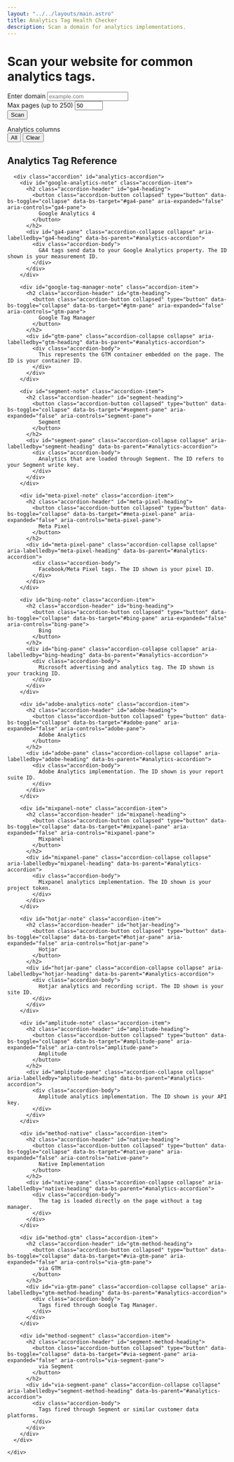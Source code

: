 ```yaml
---
layout: "../../layouts/main.astro"
title: Analytics Tag Health Checker
description: Scan a domain for analytics implementations.
---
```

<div id="analytics-root" class="container-fluid my-4">
  <div class="row justify-content-center">
    <div class="col-lg-8">
      <div class="text-center mb-4">
        <h1>Scan your website for common analytics tags.</h1>
      </div>
      <form id="scan-form" class="row gy-2 gx-3 align-items-end mb-3">
        <div class="col-md-6">
          <label for="domain" class="form-label">Enter domain</label>
          <input type="text" id="domain" name="domain" placeholder="example.com" class="form-control" />
        </div>
        <div class="col-md-4">
          <label for="max-pages" class="form-label">Max pages (up to 250)</label>
          <input type="number" id="max-pages" name="max-pages" min="1" max="250" value="50" class="form-control" />
        </div>
        <div class="col-auto">
          <button type="submit" class="btn btn-primary mt-3">Scan</button>
        </div>
      </form>
      <div id="status" class="mb-2"></div>
      <div id="progress-container" class="progress mb-2">
        <div id="progress-bar" class="progress-bar" role="progressbar" style="width:0%"></div>
      </div>
      <div id="eta" class="mb-3"></div>
      <div id="filter-container" class="mb-3">
        <label class="form-label">Analytics columns</label>
        <div id="column-buttons" class="d-flex flex-wrap gap-2 mb-2"></div>
        <div class="btn-group" role="group">
          <button id="select-all" type="button" class="btn btn-secondary btn-sm">All</button>
          <button id="clear-all" type="button" class="btn btn-outline-secondary btn-sm">Clear</button>
        </div>
      </div>
      <div id="summary" class="summary-panel"></div>
    </div>
  </div>

  <div class="row">
    <div class="col-12">
      <div id="list-wrapper">
        <ul id="pages-list" class="list-group mb-3"></ul>
        <nav>
          <ul id="pagination" class="pagination justify-content-center"></ul>
        </nav>
      </div>
    </div>
  </div>
</div>

<script type="module" src="/js/analytics-tag-health-checker.js" defer></script>

<style>{`

#analytics-root {
  margin: 0;
  margin-top: 0;
  max-width: none;
  padding: 0 1rem;
}
#scan-form {
  display: flex;
  align-items: flex-end;
  flex-wrap: wrap;
  gap: 0.5rem;
  margin-bottom: 1rem;
}
.summary-panel ul {
  padding-left: 1.5rem;
}
.analytics-cell {
  white-space: normal;
  word-break: break-word;
}


/* Results styling */
#list-wrapper {
  max-height: 70vh;
  overflow-y: auto;
  margin: 0;
}
.analytics-pill {
  margin-left: 0.25rem;
}

.page-analytics {
  margin-top: 0.25rem;
}
.page-analytics li {
  margin-bottom: 0.25rem;
}





`}</style>

<div class="container my-5">
  <div class="row">
    <div class="col-lg-8 offset-lg-2">
      <h2 id="analytics-reference">Analytics Tag Reference</h2>

      <div class="accordion" id="analytics-accordion">
        <div id="google-analytics-note" class="accordion-item">
          <h2 class="accordion-header" id="ga4-heading">
            <button class="accordion-button collapsed" type="button" data-bs-toggle="collapse" data-bs-target="#ga4-pane" aria-expanded="false" aria-controls="ga4-pane">
              Google Analytics 4
            </button>
          </h2>
          <div id="ga4-pane" class="accordion-collapse collapse" aria-labelledby="ga4-heading" data-bs-parent="#analytics-accordion">
            <div class="accordion-body">
              GA4 tags send data to your Google Analytics property. The ID shown is your measurement ID.
            </div>
          </div>
        </div>

        <div id="google-tag-manager-note" class="accordion-item">
          <h2 class="accordion-header" id="gtm-heading">
            <button class="accordion-button collapsed" type="button" data-bs-toggle="collapse" data-bs-target="#gtm-pane" aria-expanded="false" aria-controls="gtm-pane">
              Google Tag Manager
            </button>
          </h2>
          <div id="gtm-pane" class="accordion-collapse collapse" aria-labelledby="gtm-heading" data-bs-parent="#analytics-accordion">
            <div class="accordion-body">
              This represents the GTM container embedded on the page. The ID is your container ID.
            </div>
          </div>
        </div>

        <div id="segment-note" class="accordion-item">
          <h2 class="accordion-header" id="segment-heading">
            <button class="accordion-button collapsed" type="button" data-bs-toggle="collapse" data-bs-target="#segment-pane" aria-expanded="false" aria-controls="segment-pane">
              Segment
            </button>
          </h2>
          <div id="segment-pane" class="accordion-collapse collapse" aria-labelledby="segment-heading" data-bs-parent="#analytics-accordion">
            <div class="accordion-body">
              Analytics that are loaded through Segment. The ID refers to your Segment write key.
            </div>
          </div>
        </div>

        <div id="meta-pixel-note" class="accordion-item">
          <h2 class="accordion-header" id="meta-pixel-heading">
            <button class="accordion-button collapsed" type="button" data-bs-toggle="collapse" data-bs-target="#meta-pixel-pane" aria-expanded="false" aria-controls="meta-pixel-pane">
              Meta Pixel
            </button>
          </h2>
          <div id="meta-pixel-pane" class="accordion-collapse collapse" aria-labelledby="meta-pixel-heading" data-bs-parent="#analytics-accordion">
            <div class="accordion-body">
              Facebook/Meta Pixel tags. The ID shown is your pixel ID.
            </div>
          </div>
        </div>

        <div id="bing-note" class="accordion-item">
          <h2 class="accordion-header" id="bing-heading">
            <button class="accordion-button collapsed" type="button" data-bs-toggle="collapse" data-bs-target="#bing-pane" aria-expanded="false" aria-controls="bing-pane">
              Bing
            </button>
          </h2>
          <div id="bing-pane" class="accordion-collapse collapse" aria-labelledby="bing-heading" data-bs-parent="#analytics-accordion">
            <div class="accordion-body">
              Microsoft advertising and analytics tag. The ID shown is your tracking ID.
            </div>
          </div>
        </div>

        <div id="adobe-analytics-note" class="accordion-item">
          <h2 class="accordion-header" id="adobe-heading">
            <button class="accordion-button collapsed" type="button" data-bs-toggle="collapse" data-bs-target="#adobe-pane" aria-expanded="false" aria-controls="adobe-pane">
              Adobe Analytics
            </button>
          </h2>
          <div id="adobe-pane" class="accordion-collapse collapse" aria-labelledby="adobe-heading" data-bs-parent="#analytics-accordion">
            <div class="accordion-body">
              Adobe Analytics implementation. The ID shown is your report suite ID.
            </div>
          </div>
        </div>

        <div id="mixpanel-note" class="accordion-item">
          <h2 class="accordion-header" id="mixpanel-heading">
            <button class="accordion-button collapsed" type="button" data-bs-toggle="collapse" data-bs-target="#mixpanel-pane" aria-expanded="false" aria-controls="mixpanel-pane">
              Mixpanel
            </button>
          </h2>
          <div id="mixpanel-pane" class="accordion-collapse collapse" aria-labelledby="mixpanel-heading" data-bs-parent="#analytics-accordion">
            <div class="accordion-body">
              Mixpanel analytics implementation. The ID shown is your project token.
            </div>
          </div>
        </div>

        <div id="hotjar-note" class="accordion-item">
          <h2 class="accordion-header" id="hotjar-heading">
            <button class="accordion-button collapsed" type="button" data-bs-toggle="collapse" data-bs-target="#hotjar-pane" aria-expanded="false" aria-controls="hotjar-pane">
              Hotjar
            </button>
          </h2>
          <div id="hotjar-pane" class="accordion-collapse collapse" aria-labelledby="hotjar-heading" data-bs-parent="#analytics-accordion">
            <div class="accordion-body">
              Hotjar analytics and recording script. The ID shown is your site ID.
            </div>
          </div>
        </div>

        <div id="amplitude-note" class="accordion-item">
          <h2 class="accordion-header" id="amplitude-heading">
            <button class="accordion-button collapsed" type="button" data-bs-toggle="collapse" data-bs-target="#amplitude-pane" aria-expanded="false" aria-controls="amplitude-pane">
              Amplitude
            </button>
          </h2>
          <div id="amplitude-pane" class="accordion-collapse collapse" aria-labelledby="amplitude-heading" data-bs-parent="#analytics-accordion">
            <div class="accordion-body">
              Amplitude analytics implementation. The ID shown is your API key.
            </div>
          </div>
        </div>

        <div id="method-native" class="accordion-item">
          <h2 class="accordion-header" id="native-heading">
            <button class="accordion-button collapsed" type="button" data-bs-toggle="collapse" data-bs-target="#native-pane" aria-expanded="false" aria-controls="native-pane">
              Native Implementation
            </button>
          </h2>
          <div id="native-pane" class="accordion-collapse collapse" aria-labelledby="native-heading" data-bs-parent="#analytics-accordion">
            <div class="accordion-body">
              The tag is loaded directly on the page without a tag manager.
            </div>
          </div>
        </div>

        <div id="method-gtm" class="accordion-item">
          <h2 class="accordion-header" id="gtm-method-heading">
            <button class="accordion-button collapsed" type="button" data-bs-toggle="collapse" data-bs-target="#via-gtm-pane" aria-expanded="false" aria-controls="via-gtm-pane">
              via GTM
            </button>
          </h2>
          <div id="via-gtm-pane" class="accordion-collapse collapse" aria-labelledby="gtm-method-heading" data-bs-parent="#analytics-accordion">
            <div class="accordion-body">
              Tags fired through Google Tag Manager.
            </div>
          </div>
        </div>

        <div id="method-segment" class="accordion-item">
          <h2 class="accordion-header" id="segment-method-heading">
            <button class="accordion-button collapsed" type="button" data-bs-toggle="collapse" data-bs-target="#via-segment-pane" aria-expanded="false" aria-controls="via-segment-pane">
              via Segment
            </button>
          </h2>
          <div id="via-segment-pane" class="accordion-collapse collapse" aria-labelledby="segment-method-heading" data-bs-parent="#analytics-accordion">
            <div class="accordion-body">
              Tags fired through Segment or similar customer data platforms.
            </div>
          </div>
        </div>
      </div>

    </div>
  </div>
</div>
